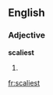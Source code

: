 ==English==

===Adjective===
'''scaliest'''

# {{superlative of|[[scaly]]}}

{{anagrams:en/aceilsst}}
[[fr:scaliest]]